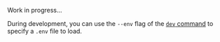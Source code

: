 Work in progress...

During development, you can use the `--env` flag of the [`dev` command](http://localhost:3000/cli#lagon-dev) to specify a `.env` file to load.

